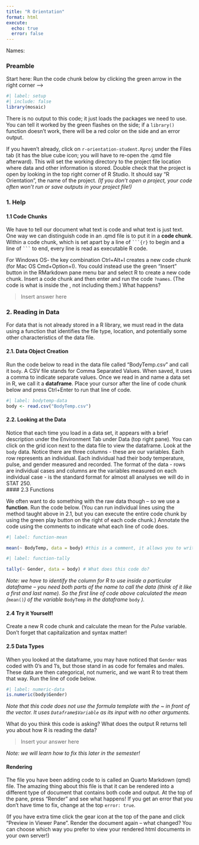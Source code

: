 ```yaml
---
title: "R Orientation"
format: html
execute:
  echo: true
  error: false
---
```


Names: <Write group member names here>


### Preamble

Start here: Run the code chunk below by clicking the green arrow in the right corner -->
```r
#| label: setup
#| include: false
library(mosaic)
```


There is no output to this code; it just loads the packages we need to use. You can tell it worked by the green flashes on the side; if a `library()` function doesn't work, there will be a red color on the side and an error output.  


If you haven't already, click on `r-orientation-student.Rproj` under the Files tab (it has the blue cube icon; you will have to re-open the .qmd file afterward). This will set the working directory to the project file location where data and other information is stored. Double check that the project is open by looking in the top right corner of R Studio. It should say "R Orientation", the name of the project. *(If you don't open a project, your code often won't run or save outputs in your project file!)*


### 1. Help 


#### 1.1 Code Chunks
We have to tell our document what text is code and what text is just text. One way we can distinguish code in an .qmd file is to put it in a **code chunk**. Within a code chunk, which is set apart by a line of ` ```{r} ` to begin and a line of ` ``` ` to end, every line is read as executable R code.

For Windows OS- the key combination Ctrl+Alt+I creates a new code chunk (for Mac OS Cmd+Option+I). You could instead use the green "Insert" button in the RMarkdown pane menu bar and select R to create a new code chunk. Insert a code chunk and then enter and run the code `?names`. (The code is what is inside the ` `, not including them.) What happens? 


<Insert code chunk here>

> Insert answer here




### 2. Reading in Data

For data that is not already stored in a R library, we must read in the data using a function that identifies the file type, location, and potentially some other characteristics of the data file. 


#### 2.1. Data Object Creation
Run the code below to read in the data file called "BodyTemp.csv" and call it `body`. A CSV file stands for Comma Separated Values. When saved, it uses a comma to indicate separate values. Once we read in and name a data set in R, we call it a **dataframe**. Place your cursor after the line of code chunk below and press Ctrl+Enter to run that line of code.

```r
#| label: bodytemp-data
body <- read.csv("BodyTemp.csv")
```

#### 2.2. Looking at the Data
Notice that each time you load in a data set, it appears with a brief description under the Environment Tab under Data (top right pane). You can click on the grid icon next to the data file to view the dataframe. Look at the `body` data. Notice there are three columns - these are our variables. Each row represents an individual. Each individual had their body temperature, pulse, and gender measured and recorded. The format of the data - rows are individual cases and columns are the variables measured on each individual case - is the standard format for almost all analyses we will do in STAT 250.  
#### 2.3 Functions

We often want to do something with the raw data though -- so we use a **function**. Run the code below. (You can run individual lines using the method taught above in 2.1, but you can execute the entire code chunk by using the green play button on the right of each code chunk.) Annotate the code using the comments to indicate what each line of code does.

```r
#| label: function-mean

mean(~ BodyTemp, data = body) #this is a comment, it allows you to write a notes within your code that do not affect the code - what does this code do? <insert your answer>
```


```r
#| label: function-tally

tally(~ Gender, data = body) # What does this code do? 
```


*Note: we have to identify the column for R to use inside a particular dataframe -- you need both parts of the name to call the data (think of it like a first and last name). So the first line of code above calculated the mean (*`mean()`*) of the variable* `BodyTemp` *in the dataframe* `body` *). *


#### 2.4 Try it Yourself!
Create a new R code chunk and calculate the mean for the *Pulse* variable. Don't forget that capitalization and syntax matter!


<Insert your code chunk here>



#### 2.5 Data Types

When you looked at the dataframe, you may have noticed that `Gender` was coded with 0's and 1's, but those stand in as code for females and males. These data are then categorical, not numeric, and we want R to treat them that way. Run the line of code below.

```r
#| label: numeric-data
is.numeric(body$Gender)
```

*Note that this code does not use the formula template with the ~ in front of the vector. It uses `Dataframe$Variable` as its input with no other arguments.*


What do you think this code is asking? What does the output R returns tell you about how R is reading the data?

> Insert your answer here


*Note: we will learn how to fix this later in the semester!*



#### Rendering

The file you have been adding code to is called an Quarto Markdown (qmd) file. The amazing thing about this file is that it can be rendered into a different type of document that contains both code and output. At the top of the pane, press "Render" and see what happens! If you get an error that you don't have time to fix, change at the top `error: true`.

(If you have extra time click the gear icon at the top of the pane and click "Preview in Viewer Pane". Render the document again -- what changed? You can choose which way you prefer to view your rendered html documents in your own server!)


